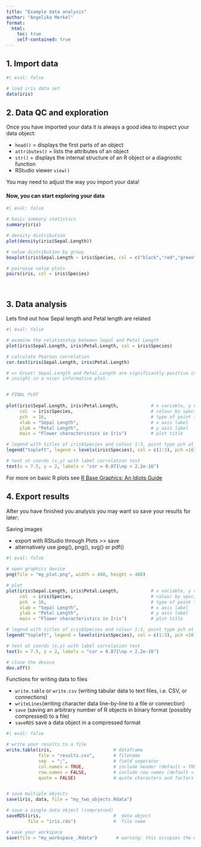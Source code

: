 ```yaml
---
title: "Example data analysis"
author: "Angelika Merkel"
format: 
  html:
    toc: true
    self-contained: true
---
```


## 1. Import data

```r
#| eval: false

# load iris data set
data(iris)
```

## 2. Data QC and exploration

Once you have imported your data it is always a good idea to inspect your data object:

-   `head()` = displays the first parts of an object
-   `attributes()` = lists the attributes of an object
-   `str()` = displays the internal structure of an R object or a diagnostic function
-   RStudio viewer `view()`

You may need to adjust the way you import your data!

#### Now, you can start exploring your data

```r
#| eval: false

# basic summary statistics
summary(iris)

# density distribution
plot(density(iris$Sepal.Length))

# value distribution by group
boxplot(iris$Sepal.Length ~ iris$Species, col = c("black","red","green"))

# pairwise value plots
pairs(iris, col = iris$Species)
```

\

## 3. Data analysis

Lets find out how Sepal length and Petal length are related

```r
#| eval: false

# examine the relationship between Sepal and Petal Length
plot(iris$Sepal.Length, iris$Petal.Length, col = iris$Species)

# calculate Pearson correlation
cor.test(iris$Sepal.Length, iris$Petal.Length)

# => Great! Sepal.Length and Petal.Length are significantly positive correlated. Let's capture this
# insight in a nicer informative plot.


# FINAL PLOT
 
plot(iris$Sepal.Length, iris$Petal.Length,            # x variable, y variable
     col  = iris$Species,                             # colour by species
     pch  = 16,                                       # type of point to use
     xlab = "Sepal Length",                           # x axis label
     ylab = "Petal Length",                           # y axis label
     main = "Flower characteristics in Iris")         # plot title 

# legend with titles of iris$Species and colour 1:3, point type pch at coords (x,y)
legend("topleft", legend = levels(iris$Species), col = c(1:3), pch =16)

# text at coords (x,y) with label correlation test
text(x = 7.5, y = 2, labels = "cor = 0.871\np < 2.2e-16")
```

For more on basic R plots see [R Base Graphics: An Idiots Guide](https://rstudio-pubs-static.s3.amazonaws.com/7953_4e3efd5b9415444ca065b1167862c349.html)

## 4. Export results

After you have finished you analysis you may want so save your results for later:

Saving images

-   export with RStudio through Plots \>\> save
-   alternatively use jpeg(), png(), svg() or pdf()

```r
#| eval: false
 
# open graphics device
png(file = "my_plot.png", width = 480, height = 480)

# plot
plot(iris$Sepal.Length, iris$Petal.Length,            # x variable, y variable
     col  = iris$Species,                             # colour by species
     pch  = 16,                                       # type of point to use
     xlab = "Sepal Length",                           # x axis label
     ylab = "Petal Length",                           # y axis label
     main = "Flower characteristics in Iris")         # plot title 

# legend with titles of iris$Species and colour 1:3, point type pch at coords (x,y)
legend("topleft", legend = levels(iris$Species), col = c(1:3), pch =16)

# text at coords (x,y) with label correlation test
text(x = 7.5, y = 2, labels = "cor = 0.871\np < 2.2e-16")

# close the device
dev.off()
```

Functions for writing data to files

-   `write.table` or `write.csv` (writing tabular data to text files, i.e. CSV, or connections)
-   `writeLines`(writing character data line-by-line to a file or connection)
-   `save` (saving an arbitrary number of R objects in binary format (possibly compressed) to a file)
-   `saveRDS` save a data object in a compressed format

```r
#| eval: false

# write your results to a file
write.table(iris,                       # dataframe
            file = "results.csv",       # filename
            sep  = ";",                 # field seperator
            col.names = TRUE,           # include header (default = TRUE)
            row.names = FALSE,          # include row names (default = TRUE)
            quote = FALSE)              # quote characters and factors


# save multiple objects
save(iris, data, file = "my_two_objects.Rdata")

# save a single data object (compressed)
saveRDS(iris,                           #  data object
        file = "iris.rds")              #  file name

# save your workspace
save(file = "my_workspace_.Rdata")       # warning: this occupies the most space
```
